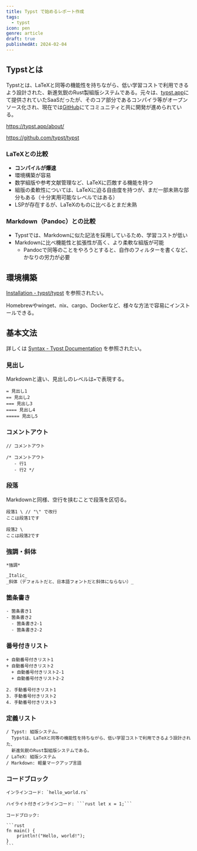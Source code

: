 ```yaml
---
title: Typst で始めるレポート作成
tags:
  - typst
icon: pen
genre: article
draft: true
publishedAt: 2024-02-04
---
```


## Typstとは

Typstとは、LaTeXと同等の機能性を持ちながら、低い学習コストで利用できるよう設計された、新進気鋭のRust製組版システムである。元々は、[typst.app](https://typst.app/)にて提供されていたSaaSだったが、そのコア部分であるコンパイラ等がオープンソース化され、現在では[GitHub](https://github.com/typst/)にてコミュニティと共に開発が進められている。

https://typst.app/about/

https://github.com/typst/typst

### LaTeXとの比較

- **コンパイルが爆速**
- 環境構築が容易
- 数学組版や参考文献管理など、LaTeXに匹敵する機能を持つ
- 組版の柔軟性については、LaTeXに迫る自由度を持つが、まだ一部未熟な部分もある（十分実用可能なレベルではある）
- LSPが存在するが、LaTeXのものに比べるとまだ未熟

### Markdown（Pandoc）との比較

- Typstでは、Markdownに似た記法を採用しているため、学習コストが低い
- Markdownに比べ機能性と拡張性が高く、より柔軟な組版が可能
  - Pandocで同等のことをやろうとすると、自作のフィルターを書くなど、かなりの労力が必要

## 環境構築

[Installation - typst/typst](https://github.com/typst/typst?tab=readme-ov-file#installation) を参照されたい。

Homebrewやwinget、nix、cargo、Dockerなど、様々な方法で容易にインストールできる。

## 基本文法

詳しくは [Syntax - Typst Documentation](https://typst.app/docs/reference/syntax/) を参照されたい。

### 見出し

Markdownと違い、見出しのレベルは`=`で表現する。

```typst
= 見出し1
== 見出し2
=== 見出し3
==== 見出し4
===== 見出し5
```

### コメントアウト

```typst
// コメントアウト

/* コメントアウト
   - 行1
   - 行2 */
```

### 段落

Markdownと同様、空行を挟むことで段落を区切る。

```typst
段落1 \ // "\" で改行
ここは段落1です

段落2 \
ここは段落2です
```

### 強調・斜体

```typst
*強調*

_Italic_
_斜体（デフォルトだと、日本語フォントだと斜体にならない）_
```

### 箇条書き

```typst
- 箇条書き1
- 箇条書き2
  - 箇条書き2-1
  - 箇条書き2-2
```

### 番号付きリスト

```typst
+ 自動番号付きリスト1
+ 自動番号付きリスト2
  + 自動番号付きリスト2-1
  + 自動番号付きリスト2-2

2. 手動番号付きリスト1
3. 手動番号付きリスト2
4. 手動番号付きリスト3
```

### 定義リスト

```typst
/ Typst: 組版システム。
  Typstは、LaTeXと同等の機能性を持ちながら、低い学習コストで利用できるよう設計された、
  新進気鋭のRust製組版システムである。
/ LaTeX: 組版システム
/ Markdown: 軽量マークアップ言語
```

### コードブロック

````typst
インラインコード: `hello_world.rs`

ハイライト付きインラインコード: ```rust let x = 1;```

コードブロック:

```rust
fn main() {
    println!("Hello, world!");
}
```
````
